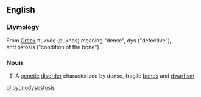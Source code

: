 ==English==

===Etymology===
From [[Greek language|Greek]] πυκνός (puknos) meaning "dense", dys ("defective"), and ostosis ("condition of the bone").

===Noun===
{{en-noun|pycnodysostoses}}

# {{context|medicine|lang=en}} A [[genetic]] [[disorder]] characterized by dense, fragile [[bone]]s and [[dwarfism]]

[[pl:pycnodysostosis]]
